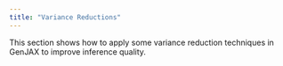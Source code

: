 ```yaml
---
title: "Variance Reductions"
---
```


This section shows how to apply some variance reduction techniques in GenJAX to improve inference quality.

